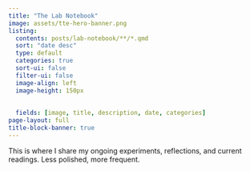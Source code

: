 ```yaml
---
title: "The Lab Notebook"
image: assets/tte-hero-banner.png
listing:
  contents: posts/lab-notebook/**/*.qmd
  sort: "date desc"
  type: default
  categories: true
  sort-ui: false
  filter-ui: false
  image-align: left
  image-height: 150px
  
  
  fields: [image, title, description, date, categories]
page-layout: full
title-block-banner: true
---
```


This is where I share my ongoing experiments, reflections, and current readings. Less polished, more frequent.
